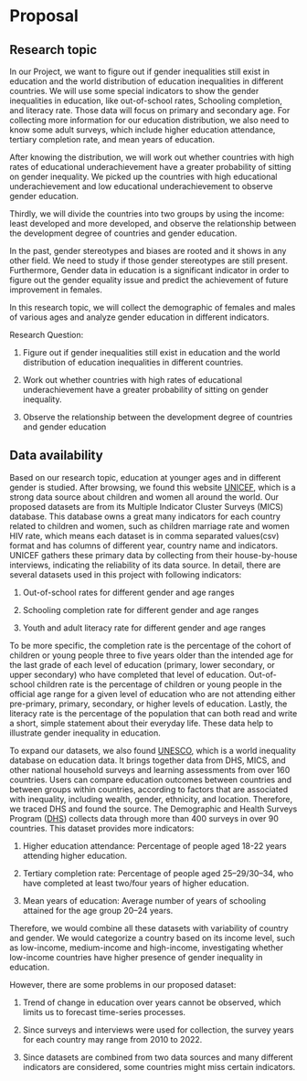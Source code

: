 # Proposal

## Research topic
In our Project, we want to figure out if gender inequalities still exist in education and the world distribution of education inequalities in different countries. We will use some special indicators to show the gender inequalities in education, like out-of-school rates, Schooling completion, and literacy rate. Those data will focus on primary and secondary age. For collecting more information for our education distribution, we also need to know some adult surveys, which include higher education attendance, tertiary completion rate, and mean years of education. 

After knowing the distribution, we will work out whether countries with high rates of educational underachievement have a greater probability of sitting on gender inequality. We picked up the countries with high educational underachievement and low educational underachievement to observe gender education.

Thirdly, we will divide the countries into two groups by using the income: least developed and more developed, and observe the relationship between the development degree of countries and gender education. 

In the past, gender stereotypes and biases are rooted and it shows in any other field. We need to study if those gender stereotypes are still present. Furthermore, Gender data in education is a significant indicator in order to figure out the gender equality issue and predict the achievement of future improvement in females. 

In this research topic, we will collect the demographic of females and males of various ages and analyze gender education in different indicators. 

Research Question:

1.	Figure out if gender inequalities still exist in education and the world distribution of education inequalities in different countries. 

2.	Work out whether countries with high rates of educational underachievement have a greater probability of sitting on gender inequality.

3.	Observe the relationship between the development degree of countries and gender education

## Data availability
Based on our research topic, education at younger ages and in different gender is studied. After browsing, we found this website [UNICEF](https://data.unicef.org), which is a strong data source about children and women all around the world. Our proposed datasets are from its Multiple Indicator Cluster Surveys (MICS) database. This database owns a great many indicators for each country related to children and women, such as children marriage rate and women HIV rate, which means each dataset is in comma separated values(csv) format and has columns of different year, country name and indicators. UNICEF gathers these primary data by collecting from their house-by-house interviews, indicating the reliability of its data source. In detail, there are several datasets used in this project with following indicators:

  1. Out-of-school rates for different gender and age ranges
  
  2. Schooling completion rate for different gender and age ranges
  
  3. Youth and adult literacy rate for different gender and age ranges
  
To be more specific, the completion rate is the percentage of the cohort of children or young people three to five years older than the intended age for the last grade of each level of education (primary, lower secondary, or upper secondary) who have completed that level of education. Out-of-school children rate is the percentage of children or young people in the official age range for a given level of education who are not attending either pre-primary, primary, secondary, or higher levels of education. Lastly, the literacy rate is the percentage of the population that can both read and write a short, simple statement about their everyday life. These data help to illustrate gender inequality in education. 
 
To expand our datasets, we also found [UNESCO](https://www.education-inequalities.org), which is a world inequality database on education data. It brings together data from DHS, MICS, and other national household surveys and learning assessments from over 160 countries. Users can compare education outcomes between countries and between groups within countries, according to factors that are associated with inequality, including wealth, gender, ethnicity, and location. Therefore, we traced DHS and found the source. The Demographic and Health Surveys  Program ([DHS](https://dhsprogram.com)) collects data through more than 400 surveys in over 90 countries. This dataset provides more indicators:
  
  1. Higher education attendance: Percentage of people aged 18-22 years attending higher education.
  
  2. Tertiary completion rate: Percentage of people aged 25–29/30–34, who have completed at least two/four years of higher education.
  
  3. Mean years of education: Average number of years of schooling attained for the age group 20–24 years.
  
  
Therefore, we would combine all these datasets with variability of country and gender. We would categorize a country based on its income level, such as low-income, medium-income and high-income, investigating whether low-income countries have higher presence of gender inequality in education. 

However, there are some problems in our proposed dataset:
  
  1. Trend of change in education over years cannot be observed, which limits us to forecast time-series processes. 
  
  2. Since surveys and interviews were used for collection, the survey years for each country may range from 2010 to 2022. 
  
  3. Since datasets are combined from two data sources and many different indicators are considered, some countries might miss certain indicators. 




